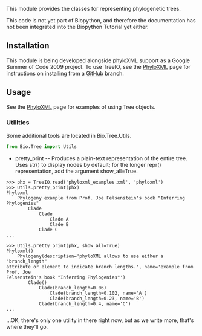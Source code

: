 This module provides the classes for representing phylogenetic trees.

This code is not yet part of Biopython, and therefore the documentation has not been integrated into the Biopython Tutorial yet either.

==Installation==

This module is being developed alongside phyloXML support as a Google Summer of Code 2009 project. To use TreeIO, see the [[PhyloXML]] page for instructions on installing from a [[GitUsage|GitHub]] branch.

==Usage==

See the [[PhyloXML]] page for examples of using Tree objects.

===Utilities===

Some additional tools are located in Bio.Tree.Utils.

<source lang=python>
from Bio.Tree import Utils
</source>

* pretty_print -- Produces a plain-text representation of the entire tree. Uses str() to display nodes by default; for the longer repr() representation, add the argument show_all=True.
<pre>
>>> phx = TreeIO.read('phyloxml_examples.xml', 'phyloxml')
>>> Utils.pretty_print(phx)
Phyloxml
	Phylogeny example from Prof. Joe Felsenstein's book "Inferring Phylogenies"
		Clade
			Clade
				Clade A
				Clade B
			Clade C
...
</pre>

<pre>>>> Utils.pretty_print(phx, show_all=True)
Phyloxml()
	Phylogeny(description='phyloXML allows to use either a "branch_length"
attribute or element to indicate branch lengths.', name='example from Prof. Joe
Felsenstein's book "Inferring Phylogenies"')
		Clade()
			Clade(branch_length=0.06)
				Clade(branch_length=0.102, name='A')
				Clade(branch_length=0.23, name='B')
			Clade(branch_length=0.4, name='C')
...
</pre>

...OK, there's only one utility in there right now, but as we write more, that's where they'll go.